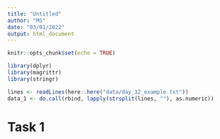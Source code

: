 ```yaml
---
title: "Untitled"
author: "MS"
date: "03/01/2022"
output: html_document
---
```


```r
knitr::opts_chunk$set(echo = TRUE)

library(dplyr)
library(magrittr)
library(stringr)

lines <- readLines(here::here("data/day_12_example.txt"))
data_1 <- do.call(rbind, lapply(strsplit(lines, ""), as.numeric))
```

# Task 1
